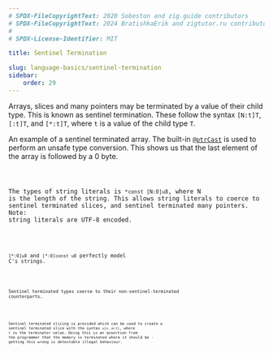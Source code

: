 ```yaml
---
# SPDX-FileCopyrightText: 2020 Sobeston and zig.guide contributors
# SPDX-FileCopyrightText: 2024 BratishkaErik and zigtutor.ru contributors
#
# SPDX-License-Identifier: MIT

title: Sentinel Termination

slug: language-basics/sentinel-termination
sidebar:
    order: 29
---
```




Arrays, slices and many pointers may be terminated by a value of their child
type. This is known as sentinel termination. These follow the syntax `[N:t]T`,
`[:t]T`, and `[*:t]T`, where `t` is a value of the child type `T`.

An example of a sentinel terminated array. The built-in
[`@ptrCast`](https://ziglang.org/documentation/master/#ptrCast) is used to
perform an unsafe type conversion. This shows us that the last element of the
array is followed by a 0 byte.

<Code code={SentinelTerminationPtrcast} collapse="1-2" lang="zig"/>

The types of string literals is `*const [N:0]u8`, where N is the length of the
string. This allows string literals to coerce to sentinel terminated slices, and
sentinel terminated many pointers. Note: string literals are UTF-8 encoded.

<Code code={SentinelTerminationStringLiteral} collapse="1-2" lang="zig"/>

`[*:0]u8` and `[*:0]const u8` perfectly model C's strings.

<Code code={SentinelTerminationCString} collapse="1-2" lang="zig"/>

Sentinel terminated types coerce to their non-sentinel-terminated counterparts.

<Code code={SentinelTerminationCoercion} collapse="1-2" lang="zig"/>

Sentinel terminated slicing is provided which can be used to create a sentinel
terminated slice with the syntax `x[n..m:t]`, where `t` is the terminator value.
Doing this is an assertion from the programmer that the memory is terminated
where it should be - getting this wrong is detectable illegal behaviour.

<Code code={SentinelTerminationSlicing} collapse="1-2" lang="zig"/>
